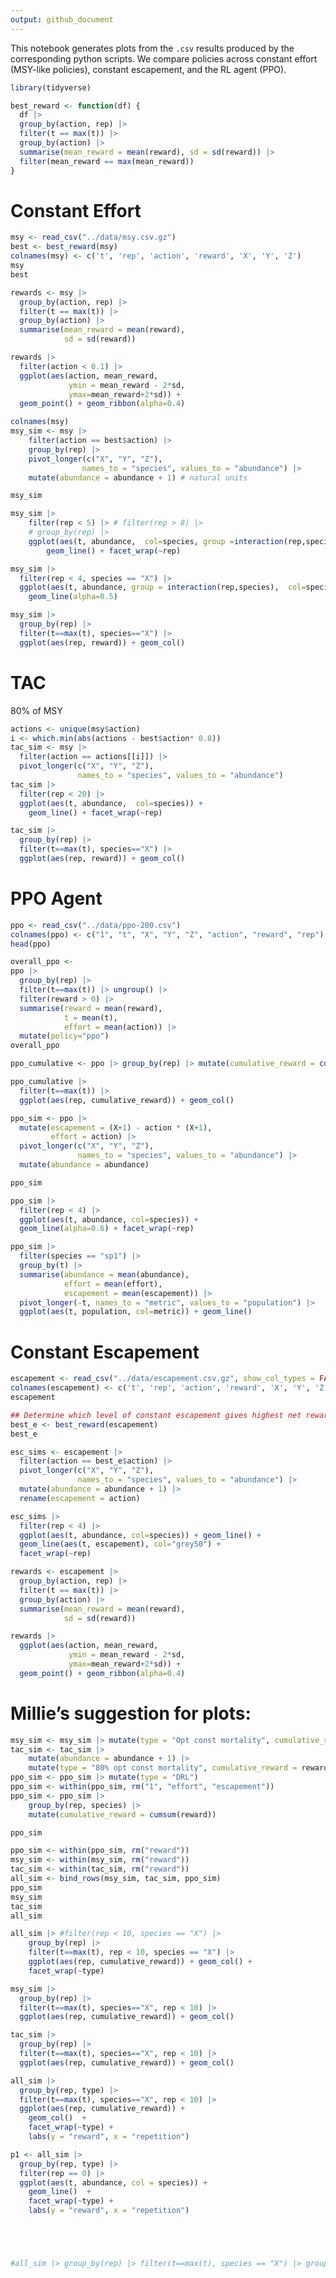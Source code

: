 ```yaml
---
output: github_document
---
```


This notebook generates plots from the `.csv` results produced by the corresponding python scripts.  We compare policies across constant effort (MSY-like policies), constant escapement, and the RL agent (PPO).


```r
library(tidyverse)

best_reward <- function(df) {
  df |> 
  group_by(action, rep) |>
  filter(t == max(t)) |> 
  group_by(action) |>
  summarise(mean_reward = mean(reward), sd = sd(reward)) |> 
  filter(mean_reward == max(mean_reward))
}
```


# Constant Effort

```r
msy <- read_csv("../data/msy.csv.gz")
best <- best_reward(msy)
colnames(msy) <- c('t', 'rep', 'action', 'reward', 'X', 'Y', 'Z')
msy
best
```

```r
rewards <- msy |>
  group_by(action, rep) |>
  filter(t == max(t)) |> 
  group_by(action) |>
  summarise(mean_reward = mean(reward),
            sd = sd(reward)) 

rewards |>
  filter(action < 0.1) |>
  ggplot(aes(action, mean_reward, 
             ymin = mean_reward - 2*sd,
             ymax=mean_reward+2*sd)) +
  geom_point() + geom_ribbon(alpha=0.4)
```


```r
colnames(msy)
msy_sim <- msy |>
    filter(action == best$action) |> 
    group_by(rep) |>
    pivot_longer(c("X", "Y", "Z"),
                names_to = "species", values_to = "abundance") |>
    mutate(abundance = abundance + 1) # natural units

msy_sim

msy_sim |>
    filter(rep < 5) |> # filter(rep > 8) |>
    # group_by(rep) |>
    ggplot(aes(t, abundance,  col=species, group =interaction(rep,species)))+ 
        geom_line() + facet_wrap(~rep)

msy_sim |> 
  filter(rep < 4, species == "X") |>
  ggplot(aes(t, abundance, group = interaction(rep,species),  col=species)) + 
    geom_line(alpha=0.5) 


```


```r
msy_sim |> 
  group_by(rep) |>
  filter(t==max(t), species=="X") |>
  ggplot(aes(rep, reward)) + geom_col()
```
# TAC

80% of  MSY

```r
actions <- unique(msy$action)
i <- which.min(abs(actions - best$action* 0.8))
tac_sim <- msy |> 
  filter(action == actions[[i]]) |>
  pivot_longer(c("X", "Y", "Z"),
               names_to = "species", values_to = "abundance")
tac_sim |>
  filter(rep < 20) |>
  ggplot(aes(t, abundance,  col=species)) + 
    geom_line() + facet_wrap(~rep)

```
```r
tac_sim |> 
  group_by(rep) |>
  filter(t==max(t), species=="X") |>
  ggplot(aes(rep, reward)) + geom_col()
```

# PPO Agent


```r
ppo <- read_csv("../data/ppo-200.csv")
colnames(ppo) <- c("1", "t", "X", "Y", "Z", "action", "reward", "rep")
head(ppo)
```

```r
overall_ppo <- 
ppo |> 
  group_by(rep) |>
  filter(t==max(t)) |> ungroup() |>
  filter(reward > 0) |>
  summarise(reward = mean(reward),
            t = mean(t),
            effort = mean(action)) |>
  mutate(policy="ppo")
overall_ppo

ppo_cumulative <- ppo |> group_by(rep) |> mutate(cumulative_reward = cumsum(reward))

ppo_cumulative |> 
  filter(t==max(t)) |> 
  ggplot(aes(rep, cumulative_reward)) + geom_col()
```

```r
ppo_sim <- ppo |> 
  mutate(escapement = (X+1) - action * (X+1),
         effort = action) |>
  pivot_longer(c("X", "Y", "Z"),
               names_to = "species", values_to = "abundance") |>
  mutate(abundance = abundance)

ppo_sim

ppo_sim |>
  filter(rep < 4) |>
  ggplot(aes(t, abundance, col=species)) +
  geom_line(alpha=0.6) + facet_wrap(~rep)
```


```r
ppo_sim |>
  filter(species == "sp1") |>
  group_by(t) |>
  summarise(abundance = mean(abundance), 
            effort = mean(effort),
            escapement = mean(escapement)) |> 
  pivot_longer(-t, names_to = "metric", values_to = "population") |>
  ggplot(aes(t, population, col=metric)) + geom_line()
```






# Constant Escapement

```r
escapement <- read_csv("../data/escapement.csv.gz", show_col_types = FALSE)
colnames(escapement) <- c('t', 'rep', 'action', 'reward', 'X', 'Y', 'Z')
escapement

## Determine which level of constant escapement gives highest net reward
best_e <- best_reward(escapement)
best_e
```

```r
esc_sims <- escapement |> 
  filter(action == best_e$action) |>
  pivot_longer(c("X", "Y", "Z"),
               names_to = "species", values_to = "abundance") |>
  mutate(abundance = abundance + 1) |>
  rename(escapement = action)

esc_sims |>
  filter(rep < 4) |>
  ggplot(aes(t, abundance, col=species)) + geom_line() +
  geom_line(aes(t, escapement), col="grey50") +
  facet_wrap(~rep)
```


```r
rewards <- escapement |>
  group_by(action, rep) |>
  filter(t == max(t)) |> 
  group_by(action) |>
  summarise(mean_reward = mean(reward),
            sd = sd(reward)) 

rewards |>
  ggplot(aes(action, mean_reward, 
             ymin = mean_reward - 2*sd,
             ymax=mean_reward+2*sd)) +
  geom_point() + geom_ribbon(alpha=0.4)
```


# Millie's suggestion for plots:

```r
msy_sim <- msy_sim |> mutate(type = "Opt const mortality", cumulative_reward = reward)
tac_sim <- tac_sim |>
    mutate(abundance = abundance + 1) |>
    mutate(type = "80% opt const mortality", cumulative_reward = reward)
ppo_sim <- ppo_sim |> mutate(type = "DRL")
ppo_sim <- within(ppo_sim, rm("1", "effort", "escapement"))
ppo_sim <- ppo_sim |>
    group_by(rep, species) |>
    mutate(cumulative_reward = cumsum(reward))
```

```r
ppo_sim
```

```r
ppo_sim <- within(ppo_sim, rm("reward"))
msy_sim <- within(msy_sim, rm("reward"))
tac_sim <- within(tac_sim, rm("reward"))
all_sim <- bind_rows(msy_sim, tac_sim, ppo_sim)
ppo_sim
msy_sim
tac_sim
all_sim
```

```r
all_sim |> #filter(rep < 10, species == "X") |> 
    group_by(rep) |>
    filter(t==max(t), rep < 10, species == "X") |>
    ggplot(aes(rep, cumulative_reward)) + geom_col() +
    facet_wrap(~type)

msy_sim |> 
  group_by(rep) |>
  filter(t==max(t), species=="X", rep < 10) |>
  ggplot(aes(rep, cumulative_reward)) + geom_col()

tac_sim |> 
  group_by(rep) |>
  filter(t==max(t), species=="X", rep < 10) |>
  ggplot(aes(rep, cumulative_reward)) + geom_col()

all_sim |> 
  group_by(rep, type) |>
  filter(t==max(t), species=="X", rep < 10) |>
  ggplot(aes(rep, cumulative_reward)) + 
    geom_col()  + 
    facet_wrap(~type) + 
    labs(y = "reward", x = "repetition")


```

```r
p1 <- all_sim |> 
  group_by(rep, type) |>
  filter(rep == 0) |>
  ggplot(aes(t, abundance, col = species)) + 
    geom_line()  + 
    facet_wrap(~type) + 
    labs(y = "reward", x = "repetition")





#all_sim |> group_by(rep) |> filter(t==max(t), species == "X") |> group_by(t)
```













